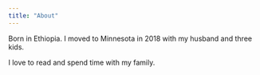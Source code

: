 ```yaml
---
title: "About"
---
```


Born in Ethiopia. I moved to Minnesota in 2018 with my husband and three kids.

I love to read and spend time with my family.